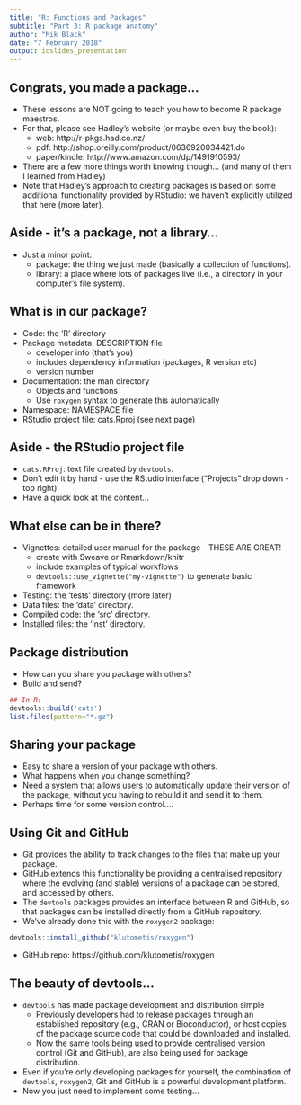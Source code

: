 ```yaml
---
title: "R: Functions and Packages"
subtitle: "Part 3: R package anatomy"
author: "Mik Black"
date: "7 February 2018"
output: ioslides_presentation
---
```

  
## Congrats, you made a package...

 - These lessons are NOT going to teach you how to become R package maestros.
 - For that, please see Hadley's website (or maybe even buy the book):
    - web: http://r-pkgs.had.co.nz/
    - pdf: http://shop.oreilly.com/product/0636920034421.do
    - paper/kindle: http://www.amazon.com/dp/1491910593/
 - There are a few more things worth knowing though... (and many of them I learned from Hadley)
 - Note that Hadley's approach to creating packages is based on some additional functionality provided by RStudio: we haven't explicitly utilized that here (more later).
 
## Aside - it's a package, not a library...

 - Just a minor point:
    - package: the thing we just made (basically a collection of functions).
    - library: a place where lots of packages live (i.e., a directory in your computer's file system).
 
## What is in our package?
 - Code: the 'R' directory
 - Package metadata: DESCRIPTION file
    - developer info (that's you)
    - includes dependency information (packages, R version etc)
    - version number
 - Documentation: the man directory
    - Objects and functions
    - Use `roxygen` syntax to generate this automatically
 - Namespace: NAMESPACE file
 - RStudio project file: cats.Rproj (see next page)

## Aside - the RStudio project file

 - `cats.RProj`: text file created by `devtools`.
 - Don't edit it by hand - use the RStudio interface ("Projects" drop down - top right).
 - Have a quick look at the content...
 
## What else can be in there?
 
 - Vignettes: detailed user manual for the package - THESE ARE GREAT!
    - create with Sweave or Rmarkdown/knitr
    - include examples of typical workflows
    - `devtools::use_vignette("my-vignette")` to generate basic framework
 - Testing: the 'tests' directory (more later)
 - Data files: the 'data' directory.
 - Compiled code: the 'src' directory.
 - Installed files: the 'inst' directory.

## Package distribution

 - How can you share you package with others?
 - Build and send?
```r
## In R:
devtools::build('cats')
list.files(pattern="*.gz")
```

## Sharing your package

 - Easy to share a version of your package with others.
 - What happens when you change something?
 - Need a system that allows users to automatically update their version of the package, without you having to rebuild it and send it to them.
 - Perhaps time for some version control....

## Using Git and GitHub

 - Git provides the ability to track changes to the files that make up your package.
 - GitHub extends this functionality be providing a centralised repository where the evolving (and stable) versions of a package can be stored, and accessed by others.
 - The `devtools` packages provides an interface between R and GitHub, so that packages can be installed directly from a GitHub repository.
 - We've already done this with the `roxygen2` package: 
```r
devtools::install_github("klutometis/roxygen")
```
 - GitHub repo: https://github.com/klutometis/roxygen
    
## The beauty of devtools...    
    
 - `devtools` has made package development and distribution simple
     - Previously developers had to release packages through an established repository (e.g., CRAN or Bioconductor), or host copies of the package source code that could be downloaded and installed.
     - Now the same tools being used to provide centralised version control (Git and GitHub), are also being used for package distribution.     
 - Even if you're only developing packages for yourself, the combination of `devtools`, `roxygen2`, Git and GitHub is a powerful development platform.
 - Now you just need to implement some testing...
    
 
 